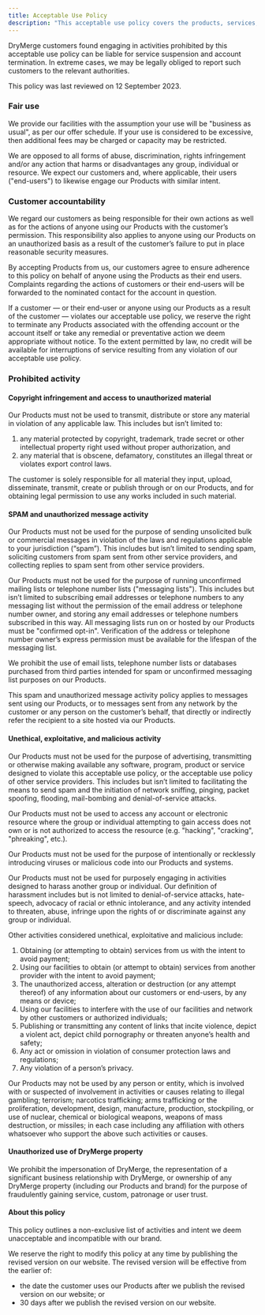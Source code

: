 ```yaml
---
title: Acceptable Use Policy
description: "This acceptable use policy covers the products, services, and technologies (collectively referred to as the Products) provided by DryMerge under any ongoing agreement. It’s designed to protect us, our customers and the general Internet community from unethical, irresponsible and illegal activity."
---
```


DryMerge customers found engaging in activities prohibited by this acceptable use policy can be liable for service suspension and account termination. In extreme cases, we may be legally obliged to report such customers to the relevant authorities.

This policy was last reviewed on 12 September 2023.

### Fair use

We provide our facilities with the assumption your use will be "business as usual", as per our offer schedule. If your use is considered to be excessive, then additional fees may be charged or capacity may be restricted.

We are opposed to all forms of abuse, discrimination, rights infringement and/or any action that harms or disadvantages any group, individual or resource. We expect our customers and, where applicable, their users ("end-users") to likewise engage our Products with similar intent.

### Customer accountability

We regard our customers as being responsible for their own actions as well as for the actions of anyone using our Products with the customer’s permission. This responsibility also applies to anyone using our Products on an unauthorized basis as a result of the customer’s failure to put in place reasonable security measures.

By accepting Products from us, our customers agree to ensure adherence to this policy on behalf of anyone using the Products as their end users. Complaints regarding the actions of customers or their end-users will be forwarded to the nominated contact for the account in question.

If a customer — or their end-user or anyone using our Products as a result of the customer — violates our acceptable use policy, we reserve the right to terminate any Products associated with the offending account or the account itself or take any remedial or preventative action we deem appropriate without notice. To the extent permitted by law, no credit will be available for interruptions of service resulting from any violation of our acceptable use policy.

### Prohibited activity

#### Copyright infringement and access to unauthorized material

Our Products must not be used to transmit, distribute or store any material in violation of any applicable law. This includes but isn’t limited to:

1. any material protected by copyright, trademark, trade secret or other intellectual property right used without proper authorization, and
2. any material that is obscene, defamatory, constitutes an illegal threat or violates export control laws.

The customer is solely responsible for all material they input, upload, disseminate, transmit, create or publish through or on our Products, and for obtaining legal permission to use any works included in such material.

#### SPAM and unauthorized message activity

Our Products must not be used for the purpose of sending unsolicited bulk or commercial messages in violation of the laws and regulations applicable to your jurisdiction (“spam”). This includes but isn’t limited to sending spam, soliciting customers from spam sent from other service providers, and collecting replies to spam sent from other service providers.

Our Products must not be used for the purpose of running unconfirmed mailing lists or telephone number lists ("messaging lists"). This includes but isn’t limited to subscribing email addresses or telephone numbers to any messaging list without the permission of the email address or telephone number owner, and storing any email addresses or telephone numbers subscribed in this way. All messaging lists run on or hosted by our Products must be "confirmed opt-in". Verification of the address or telephone number owner’s express permission must be available for the lifespan of the messaging list.

We prohibit the use of email lists, telephone number lists or databases purchased from third parties intended for spam or unconfirmed messaging list purposes on our Products.

This spam and unauthorized message activity policy applies to messages sent using our Products, or to messages sent from any network by the customer or any person on the customer’s behalf, that directly or indirectly refer the recipient to a site hosted via our Products.

#### Unethical, exploitative, and malicious activity

Our Products must not be used for the purpose of advertising, transmitting or otherwise making available any software, program, product or service designed to violate this acceptable use policy, or the acceptable use policy of other service providers. This includes but isn’t limited to facilitating the means to send spam and the initiation of network sniffing, pinging, packet spoofing, flooding, mail-bombing and denial-of-service attacks.

Our Products must not be used to access any account or electronic resource where the group or individual attempting to gain access does not own or is not authorized to access the resource (e.g. "hacking", "cracking", "phreaking", etc.).

Our Products must not be used for the purpose of intentionally or recklessly introducing viruses or malicious code into our Products and systems.

Our Products must not be used for purposely engaging in activities designed to harass another group or individual. Our definition of harassment includes but is not limited to denial-of-service attacks, hate-speech, advocacy of racial or ethnic intolerance, and any activity intended to threaten, abuse, infringe upon the rights of or discriminate against any group or individual.

Other activities considered unethical, exploitative and malicious include:

1. Obtaining (or attempting to obtain) services from us with the intent to avoid payment;
2. Using our facilities to obtain (or attempt to obtain) services from another provider with the intent to avoid payment;
3. The unauthorized access, alteration or destruction (or any attempt thereof) of any information about our customers or end-users, by any means or device;
4. Using our facilities to interfere with the use of our facilities and network by other customers or authorized individuals;
5. Publishing or transmitting any content of links that incite violence, depict a violent act, depict child pornography or threaten anyone’s health and safety;
6. Any act or omission in violation of consumer protection laws and regulations;
7. Any violation of a person’s privacy.

Our Products may not be used by any person or entity, which is involved with or suspected of involvement in activities or causes relating to illegal gambling; terrorism; narcotics trafficking; arms trafficking or the proliferation, development, design, manufacture, production, stockpiling, or use of nuclear, chemical or biological weapons, weapons of mass destruction, or missiles; in each case including any affiliation with others whatsoever who support the above such activities or causes.

#### Unauthorized use of DryMerge property

We prohibit the impersonation of DryMerge, the representation of a significant business relationship with DryMerge, or ownership of any DryMerge property (including our Products and brand) for the purpose of fraudulently gaining service, custom, patronage or user trust.

#### About this policy

This policy outlines a non-exclusive list of activities and intent we deem unacceptable and incompatible with our brand.

We reserve the right to modify this policy at any time by publishing the revised version on our website. The revised version will be effective from the earlier of:

- the date the customer uses our Products after we publish the revised version on our website; or
- 30 days after we publish the revised version on our website.